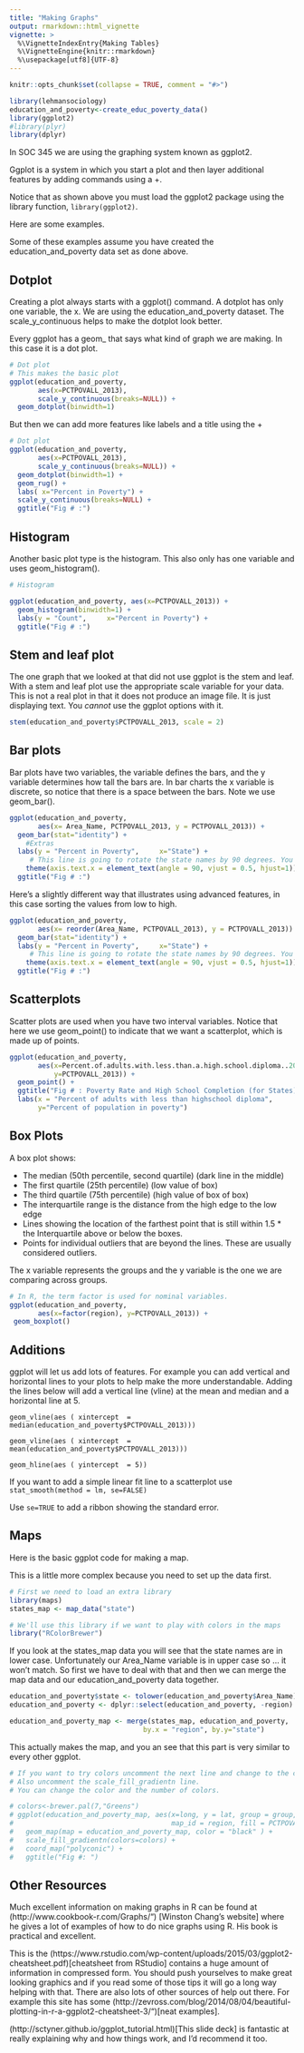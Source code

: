 ```yaml
---
title: "Making Graphs"
output: rmarkdown::html_vignette
vignette: >
  %\VignetteIndexEntry{Making Tables}
  %\VignetteEngine{knitr::rmarkdown}
  %\usepackage[utf8]{UTF-8}
---
```

```r
knitr::opts_chunk$set(collapse = TRUE, comment = "#>")
```

```r

library(lehmansociology)
education_and_poverty<-create_educ_poverty_data()
library(ggplot2)
#library(plyr)
library(dplyr)
```
In SOC 345 we are using the graphing system known as ggplot2.

Ggplot is a system in which you start a plot and then layer additional features by adding 
commands using a +.

Notice that as shown above you must load the ggplot2 package using the library function, 
`library(ggplot2)`.

Here are some examples. 

Some of these examples assume you have created the education_and_poverty data set as done above.


## Dotplot
Creating a plot always starts with a  ggplot()  command.
A dotplot has only one variable, the x. 
We are using the education_and_poverty dataset.
The scale_y_continuous helps to make the dotplot look better.

Every ggplot has a geom_  that says what kind of graph we are making.  In this case it is a dot plot.

````r
# Dot plot
# This makes the basic plot
ggplot(education_and_poverty,
       aes(x=PCTPOVALL_2013),
       scale_y_continuous(breaks=NULL)) +
  geom_dotplot(binwidth=1) 

````

But then we can add more features like labels and a title using the +

````r
# Dot plot
ggplot(education_and_poverty,
       aes(x=PCTPOVALL_2013),
       scale_y_continuous(breaks=NULL)) +
  geom_dotplot(binwidth=1) +
  geom_rug() +
  labs( x="Percent in Poverty") +
  scale_y_continuous(breaks=NULL) +
  ggtitle("Fig # :")

````

## Histogram

Another basic plot type is the histogram. 
This also only has one variable and uses geom_histogram().

````r
# Histogram

ggplot(education_and_poverty, aes(x=PCTPOVALL_2013)) +
  geom_histogram(binwidth=1) +
  labs(y = "Count",     x="Percent in Poverty") +
  ggtitle("Fig # :")

````

## Stem and leaf plot

The one graph that we looked at that did not use ggplot is the stem and leaf.
With a stem and leaf plot use the appropriate scale variable for your data. 
This is not a real plot in that it does not produce an image file. It is just displaying text. You *cannot* use the ggplot options with it.

```r

stem(education_and_poverty$PCTPOVALL_2013, scale = 2)

```


## Bar plots
Bar plots have two variables, the  variable defines the bars, and the y variable determines how tall the bars are.
In bar charts the x variable is discrete, so notice that there is a space between the bars.
Note we use geom_bar().

```r

ggplot(education_and_poverty, 
       aes(x= Area_Name, PCTPOVALL_2013, y = PCTPOVALL_2013)) +
  geom_bar(stat="identity") +
    #Extras
  labs(y = "Percent in Poverty",     x="State") +
     # This line is going to rotate the state names by 90 degrees. You can try other values.
    theme(axis.text.x = element_text(angle = 90, vjust = 0.5, hjust=1)) +
  ggtitle("Fig # :")

```

Here's a slightly different way that illustrates using advanced features, in this case sorting the values from low to high.

```r

ggplot(education_and_poverty, 
       aes(x= reorder(Area_Name, PCTPOVALL_2013), y = PCTPOVALL_2013)) +
  geom_bar(stat="identity") +
  labs(y = "Percent in Poverty",     x="State") +
     # This line is going to rotate the state names by 90 degrees. You can try other values.
    theme(axis.text.x = element_text(angle = 90, vjust = 0.5, hjust=1)) +
  ggtitle("Fig # :")

```


## Scatterplots

Scatter plots are used when you have two interval variables.
Notice that here we use geom_point() to indicate that we want a scatterplot, which is made up of points. 

```r
ggplot(education_and_poverty,
       aes(x=Percent.of.adults.with.less.than.a.high.school.diploma..2009.2013,
           y=PCTPOVALL_2013)) +
  geom_point() +
  ggtitle("Fig # : Poverty Rate and High School Completion (for States)") +
  labs(x = "Percent of adults with less than highschool diploma",  
       y="Percent of population in poverty") 
```


## Box Plots
A box plot shows: 

 * The median (50th percentile, second quartile) (dark line in the middle)
 * The first quartile (25th percentile) (low value of box)
 * The third quartile (75th percentile) (high value of box of box)
 * The interquartile range is the distance from the high edge to the low edge
 * Lines showing the location of the farthest point that is still within  1.5 * the Interquartile above or below the boxes.
 * Points for individual outliers that are beyond the lines. These are usually considered outliers.
 
The x variable represents the groups and the y variable is the one we are comparing across groups.
 
```r

# In R, the term factor is used for nominal variables.
ggplot(education_and_poverty, 
       aes(x=factor(region), y=PCTPOVALL_2013)) +
 geom_boxplot()

```

## Additions

ggplot will let us add lots of features. 
For example you can add vertical and horizontal lines to your plots to help make the more understandable.
Adding the lines below will add a vertical line (vline) at the mean and median and a horizontal line at 5.

   `geom_vline(aes ( xintercept  = median(education_and_poverty$PCTPOVALL_2013)))`
 
   `geom_vline(aes ( xintercept  = mean(education_and_poverty$PCTPOVALL_2013)))`  

   `geom_hline(aes ( yintercept  = 5))` 
   
If you want to add a simple linear fit line to a scatterplot use 
    `stat_smooth(method = lm, se=FALSE)`  
    
Use `se=TRUE` to add a ribbon showing the standard error.   
    
## Maps

Here is the basic ggplot code for making a map.

This is a little more complex because you need to set up the data first.
```r
# First we need to load an extra library
library(maps)
states_map <- map_data("state")

# We'll use this library if we want to play with colors in the maps
library("RColorBrewer")

```
If you look at the states_map data you will see that the state names are in lower case.
Unfortunately our Area_Name variable is in upper case so ... it won't match.  So first we have to deal with that and then we can merge the map data and our education_and_poverty data together.

```r

education_and_poverty$state <- tolower(education_and_poverty$Area_Name)
education_and_poverty <- dplyr::select(education_and_poverty, -region)

education_and_poverty_map <- merge(states_map, education_and_poverty, 
                                 by.x = "region", by.y="state")

```


This actually makes the map, and you an see that this part is very similar to every other ggplot.

```r
# If you want to try colors uncomment the next line and change to the color you want.
# Also uncomment the scale_fill_gradientn line.
# You can change the color and the number of colors.

# colors<-brewer.pal(7,"Greens")
# ggplot(education_and_poverty_map, aes(x=long, y = lat, group = group, 
#                                       map_id = region, fill = PCTPOVALL_2013)) +
#   geom_map(map = education_and_poverty_map, color = "black" ) +
#   scale_fill_gradientn(colors=colors) +
#   coord_map("polyconic") +
#   ggtitle("Fig #: ")

```

## Other Resources

Much excellent information on making graphs in R can be found at (http://www.cookbook-r.com/Graphs/") [Winston Chang's website] where he gives a lot of examples of how to do nice graphs using R. His book is practical and excellent.</p>
<p>This is the (https://www.rstudio.com/wp-content/uploads/2015/03/ggplot2-cheatsheet.pdf)[cheatsheet from RStudio] contains a huge amount of information in compressed form. 
You should push yourselves to make great looking graphics and if you read some of those tips it will go a long way helping with that.
There are also lots of other sources of help out there. For example this site has some  (http://zevross.com/blog/2014/08/04/beautiful-plotting-in-r-a-ggplot2-cheatsheet-3/")[neat examples].

(http://sctyner.github.io/ggplot_tutorial.html)[This slide deck] is fantastic at really explaining why and how things work, and I'd recommend it too.
